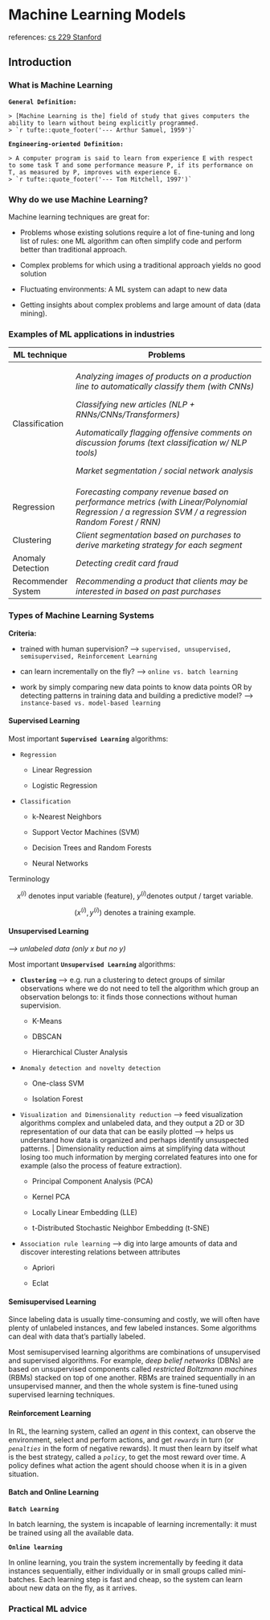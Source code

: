 # Machine Learning Models

references: [cs 229 Stanford](https://syllabus.stanford.edu/syllabus/#/viewProtectedSyllabus)

## Introduction

### What is Machine Learning

**`General Definition:`**

    > [Machine Learning is the] field of study that gives computers the ability to learn without being explicitly programmed.
    > `r tufte::quote_footer('--- Arthur Samuel, 1959')`

**`Engineering-oriented Definition:`**

    > A computer program is said to learn from experience E with respect to some task T and some performance measure P, if its performance on T, as measured by P, improves with experience E.
    > `r tufte::quote_footer('--- Tom Mitchell, 1997')`

### Why do we use Machine Learning?

Machine learning techniques are great for:

-   Problems whose existing solutions require a lot of fine-tuning and long list of rules: one ML algorithm can often simplify code and perform better than traditional approach.

-   Complex problems for which using a traditional approach yields no good solution

-   Fluctuating environments: A ML system can adapt to new data

-   Getting insights about complex problems and large amount of data (data mining).

### Examples of ML applications in industries

+--------------------+------------------------------------------------------------------------------------------------------------------------------------------------------+
| ML technique       | Problems                                                                                                                                             |
+====================+======================================================================================================================================================+
| Classification     | *Analyzing images of products on a production line to automatically classify them (with CNNs)*                                                       |
|                    |                                                                                                                                                      |
|                    | *Classifying new articles (NLP + RNNs/CNNs/Transformers)*                                                                                            |
|                    |                                                                                                                                                      |
|                    | *Automatically flagging offensive comments on discussion forums (text classification w/ NLP tools)*                                                  |
|                    |                                                                                                                                                      |
|                    | *Market segmentation / social network analysis*                                                                                                      |
+--------------------+------------------------------------------------------------------------------------------------------------------------------------------------------+
| Regression         | *Forecasting company revenue based on performance metrics (with Linear/Polynomial Regression / a regression SVM / a regression Random Forest / RNN)* |
+--------------------+------------------------------------------------------------------------------------------------------------------------------------------------------+
| Clustering         | *Client segmentation based on purchases to derive marketing strategy for each segment*                                                               |
+--------------------+------------------------------------------------------------------------------------------------------------------------------------------------------+
| Anomaly Detection  | *Detecting credit card fraud*                                                                                                                        |
+--------------------+------------------------------------------------------------------------------------------------------------------------------------------------------+
| Recommender System | *Recommending a product that clients may be interested in based on past purchases*                                                                   |
+--------------------+------------------------------------------------------------------------------------------------------------------------------------------------------+

### Types of Machine Learning Systems

**Criteria:**

-   trained with human supervision? ---\> `supervised, unsupervised, semisupervised, Reinforcement Learning`

-   can learn incrementally on the fly? ---\> `online vs. batch learning`

-   work by simply comparing new data points to know data points OR by detecting patterns in training data and building a predictive model? ---\> `instance-based vs. model-based learning`

#### Supervised Learning

Most important **`Supervised Learning`** algorithms:

-   `Regression`

    -   Linear Regression

    -   Logistic Regression

-   `Classification`

    -   k-Nearest Neighbors

    -   Support Vector Machines (SVM)

    -   Decision Trees and Random Forests

    -   Neural Networks

Terminology

$$
x^{(i)} \text{ denotes input variable (feature), } y^{(i)} \text{denotes output / target variable.} 
$$

$$
 (x^{(i)},y^{(i)}) \text{ denotes a training example.}
$$

#### Unsupervised Learning

*\--\> unlabeled data (only x but no y)*

Most important **`Unsupervised Learning`** algorithms:

-   **`Clustering`** ---\> e.g. run a clustering to detect groups of similar observations where we do not need to tell the algorithm which group an observation belongs to: it finds those connections without human supervision.

    -   K-Means

    -   DBSCAN

    -   Hierarchical Cluster Analysis

-   `Anomaly detection and novelty detection`

    -   One-class SVM

    -   Isolation Forest

-   `Visualization and Dimensionality reduction` ---\> feed visualization algorithms complex and unlabeled data, and they output a 2D or 3D representation of our data that can be easily plotted ---\> helps us understand how data is organized and perhaps identify unsuspected patterns. \| Dimensionality reduction aims at simplifying data without losing too much information by merging correlated features into one for example (also the process of feature extraction).

    -   Principal Component Analysis (PCA)

    -   Kernel PCA

    -   Locally Linear Embedding (LLE)

    -   t-Distributed Stochastic Neighbor Embedding (t-SNE)

-   `Association rule learning` ---\> dig into large amounts of data and discover interesting relations between attributes

    -   Apriori

    -   Eclat

#### Semisupervised Learning

Since labeling data is usually time-consuming and costly, we will often have plenty of unlabeled instances, and few labeled instances. Some algorithms can deal with data that's partially labeled.

Most semisupervised learning algorithms are combinations of unsupervised and supervised algorithms. For example, *deep belief networks* (DBNs) are based on unsupervised components called *restricted Boltzmann machines* (RBMs) stacked on top of one another. RBMs are trained sequentially in an unsupervised manner, and then the whole system is fine-tuned using supervised learning techniques.

#### Reinforcement Learning

In RL, the learning system, called an *agent* in this context, can observe the environment, select and perform actions, and get *`rewards`* in turn (or *`penalties`* in the form of negative rewards). It must then learn by itself what is the best strategy, called a *`policy`*, to get the most reward over time. A policy defines what action the agent should choose when it is in a given situation.

#### Batch and Online Learning

**`Batch Learning`**

In batch learning, the system is incapable of learning incrementally: it must be trained using all the available data.

**`Online learning`**

In online learning, you train the system incrementally by feeding it data instances sequentially, either individually or in small groups called mini-batches. Each learning step is fast and cheap, so the system can learn about new data on the fly, as it arrives.

### Practical ML advice
